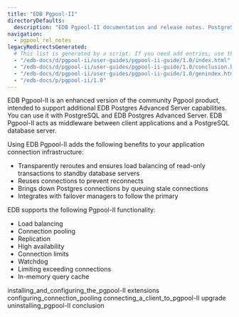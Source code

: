 ```yaml
---
title: "EDB Pgpool-II"
directoryDefaults:
  description: "EDB Pgpool-II documentation and release notes. PostgreSQL connection pooling tool."
navigation: 
  - pgpool_rel_notes
legacyRedirectsGenerated:
  # This list is generated by a script. If you need add entries, use the `legacyRedirects` key.
  - "/edb-docs/d/pgpool-ii/user-guides/pgpool-ii-guide/1.0/index.html"
  - "/edb-docs/d/pgpool-ii/user-guides/pgpool-ii-guide/1.0/conclusion.html"
  - "/edb-docs/d/pgpool-ii/user-guides/pgpool-ii-guide/1.0/genindex.html"
  - "/edb-docs/p/pgpool-ii/1.0"
---
```


<div id="index" class="registered_link"></div>

EDB Pgpool-II is an enhanced version of the community Pgpool product, intended to support additional EDB Postgres Advanced Server capabilities. You can use it with PostgreSQL and EDB Postgres Advanced Server. EDB Pgpool-II acts as middleware between client applications and a PostgreSQL database server. 

Using EDB Pgpool-II adds the following benefits to your application connection infrastructure:

-   Transparently reroutes and ensures load balancing of read-only transactions to standby database servers
-   Reuses connections to prevent reconnects
-   Brings down Postgres connections by queuing stale connections
-   Integrates with failover managers to follow the primary

EDB supports the following Pgpool-II functionality:

-   Load balancing
-   Connection pooling
-   Replication
-   High availability
-   Connection limits
-   Watchdog
-   Limiting exceeding connections
-   In-memory query cache


<div class="toctree" maxdepth="2">

 installing_and_configuring_the_pgpool-II extensions configuring_connection_pooling connecting_a_client_to_pgpool-II upgrade uninstalling_pgpool-II conclusion

</div>
